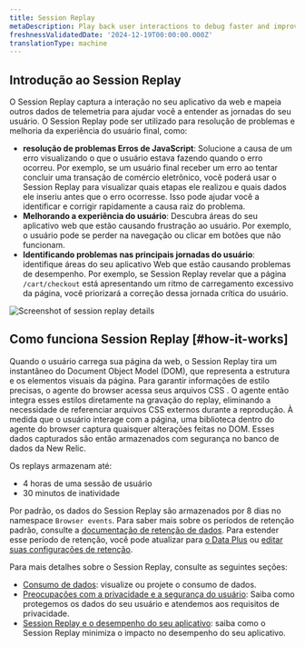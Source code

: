 ```yaml
---
title: Session Replay
metaDescription: Play back user interactions to debug faster and improve page performance.
freshnessValidatedDate: '2024-12-19T00:00:00.000Z'
translationType: machine
---
```


## Introdução ao Session Replay

O Session Replay captura a interação no seu aplicativo da web e mapeia outros dados de telemetria para ajudar você a entender as jornadas do seu usuário. O Session Replay pode ser utilizado para resolução de problemas e melhoria da experiência do usuário final, como:

* **resolução de problemas Erros de JavaScript**: Solucione a causa de um erro visualizando o que o usuário estava fazendo quando o erro ocorreu. Por exemplo, se um usuário final receber um erro ao tentar concluir uma transação de comércio eletrônico, você poderá usar o Session Replay para visualizar quais etapas ele realizou e quais dados ele inseriu antes que o erro ocorresse. Isso pode ajudar você a identificar e corrigir rapidamente a causa raiz do problema.
* **Melhorando a experiência do usuário**: Descubra áreas do seu aplicativo web que estão causando frustração ao usuário. Por exemplo, o usuário pode se perder na navegação ou clicar em botões que não funcionam.
* **Identificando problemas nas principais jornadas do usuário**: identifique áreas do seu aplicativo Web que estão causando problemas de desempenho. Por exemplo, se Session Replay revelar que a página `/cart/checkout` está apresentando um ritmo de carregamento excessivo da página, você priorizará a correção dessa jornada crítica do usuário.

<img title="Session replay details" alt="Screenshot of session replay details" src="/images/session_replay_player.webp" />

## Como funciona Session Replay [#how-it-works]

Quando o usuário carrega sua página da web, o Session Replay tira um instantâneo do Document Object Model (DOM), que representa a estrutura e os elementos visuais da página. Para garantir informações de estilo precisas, o agente do browser acessa seus arquivos CSS . O agente então integra esses estilos diretamente na gravação do replay, eliminando a necessidade de referenciar arquivos CSS externos durante a reprodução. À medida que o usuário interage com a página, uma biblioteca dentro do agente do browser captura quaisquer alterações feitas no DOM. Esses dados capturados são então armazenados com segurança no banco de dados da New Relic.

Os replays armazenam até:

* 4 horas de uma sessão de usuário
* 30 minutos de inatividade

Por padrão, os dados do Session Replay são armazenados por 8 dias no namespace `Browser events`. Para saber mais sobre os períodos de retenção padrão, consulte a [documentação de retenção de dados](/docs/data-apis/manage-data/manage-data-retention/#retention-periods). Para estender esse período de retenção, você pode atualizar para [o Data Plus](/docs/accounts/accounts-billing/new-relic-one-pricing-billing/data-ingest-billing/#data-prices) ou [editar suas configurações de retenção](/docs/data-apis/manage-data/manage-data-retention/#adjust-retention).

Para mais detalhes sobre o Session Replay, consulte as seguintes seções:

* [Consumo de dados](/docs/browser/browser-monitoring/browser-pro-features/session-replay/additional-information/#data-consumption): visualize ou projete o consumo de dados.
* [Preocupações com a privacidade e a segurança do usuário](/docs/browser/browser-monitoring/browser-pro-features/session-replay/additional-information/#data-security): Saiba como protegemos os dados do seu usuário e atendemos aos requisitos de privacidade.
* [Session Replay e o desempenho do seu aplicativo](/docs/browser/browser-monitoring/browser-pro-features/session-replay/additional-information/#app-performance): saiba como o Session Replay minimiza o impacto no desempenho do seu aplicativo.